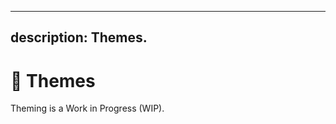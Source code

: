 <!--
  ~ Copyright (c) 2022-2023 Datalayer Inc. All rights reserved.
  ~
  ~ MIT License
-->

---
description: Themes.
---

# 🚧 Themes

Theming is a Work in Progress (WIP).
